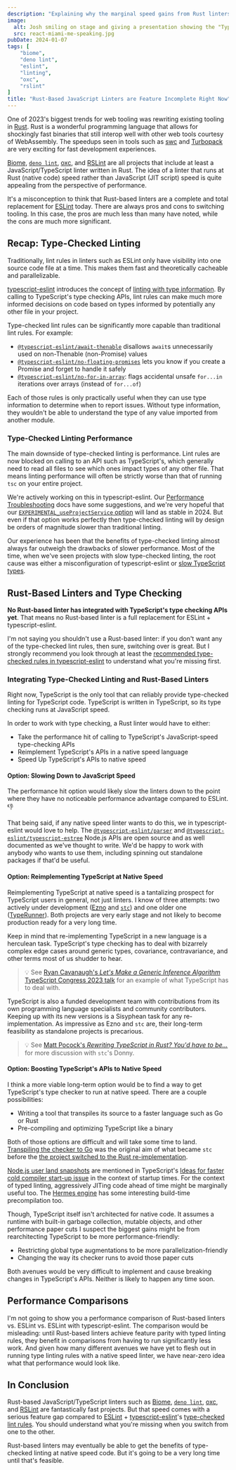 ```yaml
---
description: "Explaining why the marginal speed gains from Rust linters aren't comparable to the full feature set of typescript-eslint."
image:
  alt: Josh smiling on stage and giving a presentation showing the "Type Checking React (v2)" from the linked slides.
  src: react-miami-me-speaking.jpg
pubDate: 2024-01-07
tags: [
	"biome",
	"deno lint",
	"eslint",
	"linting",
	"oxc",
	"rslint"
]
title: "Rust-Based JavaScript Linters are Feature Incomplete Right Now"
---
```


One of 2023's biggest trends for web tooling was rewriting existing tooling in [Rust](https://www.rust-lang.org).
Rust is a wonderful programming language that allows for shockingly fast binaries that still interop well with other web tools courtesy of WebAssembly.
The speedups seen in tools such as [swc](https://swc.rs) and [Turbopack](https://turbo.build/pack) are very exciting for fast development experiences.

[Biome](https://biomejs.dev), [`deno lint`](https://lint.deno.land), [oxc](https://github.com/oxc-project/oxc), and [RSLint](https://rslint.org) are all projects that include at least a JavaScript/TypeScript linter written in Rust.
The idea of a linter that runs at Rust (native code) speed rather than JavaScript (JIT script) speed is quite appealing from the perspective of performance.

It's a misconception to think that Rust-based linters are a complete and total replacement for [ESLint](https://eslint.org) today.
There are always pros and cons to switching tooling.
In this case, the pros are much less than many have noted, while the cons are much more significant.

## Recap: Type-Checked Linting

Traditionally, lint rules in linters such as ESLint only have visibility into one source code file at a time.
This makes them fast and theoretically cacheable and parallelizable.

[typescript-eslint](https://typescript-eslint.io) introduces the concept of [linting with type information](https://typescript-eslint.io/linting/typed-linting).
By calling to TypeScript's type checking APIs, lint rules can make much more informed decisions on code based on types informed by potentially any other file in your project.

Type-checked lint rules can be significantly more capable than traditional lint rules.
For example:

- [`@typescript-eslint/await-thenable`](https://typescript-eslint.io/rules/await-thenable) disallows `await`s unnecessarily used on non-Thenable (non-Promise) values
- [`@typescript-eslint/no-floating-promises`](https://typescript-eslint.io/rules/no-floating-promises) lets you know if you create a Promise and forget to handle it safely
- [`@typescript-eslint/no-for-in-array`](https://typescript-eslint.io/rules/no-for-in-array): flags accidental unsafe `for...in` iterations over arrays (instead of `for...of`)

Each of those rules is only practically useful when they can use type information to determine when to report issues.
Without type information, they wouldn't be able to understand the type of any value imported from another module.

### Type-Checked Linting Performance

The main downside of type-checked linting is performance.
Lint rules are now blocked on calling to an API such as TypeScript's, which generally need to read all files to see which ones impact types of any other file.
That means linting performance will often be strictly worse than that of running `tsc` on your entire project.

We're actively working on this in typescript-eslint.
Our [Performance Troubleshooting](https://typescript-eslint.io/linting/troubleshooting/performance-troubleshooting) docs have some suggestions, and we're very hopeful that our [`EXPERIMENTAL_useProjectService` option](https://typescript-eslint.io/packages/parser/#experimental_useprojectservice) will land as stable in 2024.
But even if that option works perfectly then type-checked linting will by design be orders of magnitude slower than traditional linting.

Our experience has been that the benefits of type-checked linting almost always far outweigh the drawbacks of slower performance.
Most of the time, when we've seen projects with slow type-checked linting, the root cause was either a misconfiguration of typescript-eslint or [slow TypeScript types](https://github.com/microsoft/TypeScript/wiki/Performance).

## Rust-Based Linters and Type Checking

**No Rust-based linter has integrated with TypeScript's type checking APIs yet**.
That means no Rust-based linter is a full replacement for ESLint + typescript-eslint.

I'm not saying you shouldn't use a Rust-based linter: if you don't want any of the type-checked lint rules, then sure, switching over is great.
But I strongly recommend you look through at least the [recommended type-checked rules in typescript-eslint](https://typescript-eslint.io/rules/?=recommended-typeInformation) to understand what you're missing first.

### Integrating Type-Checked Linting and Rust-Based Linters

Right now, TypeScript is the only tool that can reliably provide type-checked linting for TypeScript code.
TypeScript is written in TypeScript, so its type checking runs at JavaScript speed.

In order to work with type checking, a Rust linter would have to either:

- Take the performance hit of calling to TypeScript's JavaScript-speed type-checking APIs
- Reimplement TypeScript's APIs in a native speed language
- Speed Up TypeScript's APIs to native speed

#### Option: Slowing Down to JavaScript Speed

The performance hit option would likely slow the linters down to the point where they have no noticeable performance advantage compared to ESLint.
👎

That being said, if any native speed linter wants to do this, we in typescript-eslint would love to help.
The [`@typescript-eslint/parser`](https://typescript-eslint.io/packages/parser) and [`@typescript-eslint/typescript-estree`](https://typescript-eslint.io/packages/typescript-estree) Node.js APIs are open source and as well documented as we've thought to write.
We'd be happy to work with anybody who wants to use them, including spinning out standalone packages if that'd be useful.

#### Option: Reimplementing TypeScript at Native Speed

Reimplementing TypeScript at native speed is a tantalizing prospect for TypeScript users in general, not just linters.
I know of three attempts: two actively under development ([Ezno](https://github.com/kaleidawave/ezno) and [`stc`](https://stc.dudy.dev)) and one older one ([TypeRunner](https://github.com/marcj/TypeRunner)).
Both projects are very early stage and not likely to become production ready for a very long time.

Keep in mind that re-implementing TypeScript in a new language is a herculean task.
TypeScript's type checking has to deal with bizarrely complex edge cases around generic types, covariance, contravariance, and other terms most of us shudder to hear.

> 💡 See [Ryan Cavanaugh's _Let's Make a Generic Inference Algorithm_ TypeScript Congress 2023 talk](https://portal.gitnation.org/contents/lets-make-a-generic-inference-algorithm) for an example of what TypeScript has to deal with.

TypeScript is also a funded development team with contributions from its own programming language specialists and community contributors.
Keeping up with its new versions is a Sisyphean task for any re-implementation.
As impressive as Ezno and `stc` are, their long-term feasibility as standalone projects is precarious.

> 💡 See [Matt Pocock's _Rewriting TypeScript in Rust? You'd have to be..._](https://www.totaltypescript.com/rewriting-typescript-in-rust) for more discussion with `stc`'s Donny.

#### Option: Boosting TypeScript's APIs to Native Speed

I think a more viable long-term option would be to find a way to get TypeScript's type checker to run at native speed.
There are a couple possibilities:

- Writing a tool that transpiles its source to a faster language such as Go or Rust
- Pre-compiling and optimizing TypeScript like a binary

Both of those options are difficult and will take some time to land.
[Transpiling the checker to Go](https://kdy1.dev/2022-1-26-porting-tsc-to-go) was the original aim of what became `stc` before the [the project switched to the Rust re-implementation](https://kdy1.dev/2022-10-27-open-sourcing-stc#heading-ill-switch-back-to-the-rust-version).

[Node.js user land snapshots](https://nodejs.org/en/blog/release/v18.8.0#bootstrap-implement-run-time-user-land-snapshots-via---build-snapshot-and---snapshot-blob) are mentioned in TypeScript's [Ideas for faster cold compiler start-up issue](https://github.com/microsoft/TypeScript/issues/25658) in the context of startup times.
For the context of typed linting, aggressively JITing code ahead of time might be marginally useful too.
The [Hermes engine](https://hermesengine.dev) has some interesting build-time precompilation too.

Though, TypeScript itself isn't architected for native code.
It assumes a runtime with built-in garbage collection, mutable objects, and other performance paper cuts
I suspect the biggest gains might be from rearchitecting TypeScript to be more performance-friendly:

- Restricting global type augmentations to be more parallelization-friendly
- Changing the way its checker runs to avoid those paper cuts

Both avenues would be very difficult to implement and cause breaking changes in TypeScript's APIs.
Neither is likely to happen any time soon.

## Performance Comparisons

I'm not going to show you a performance comparison of Rust-based linters vs. ESLint vs. ESLint with typescript-eslint.
The comparison would be misleading: until Rust-based linters achieve feature parity with typed linting rules, they benefit in comparisons from having to run significantly less work.
And given how many different avenues we have yet to flesh out in running type linting rules with a native speed linter, we have near-zero idea what that performance would look like.

## In Conclusion

Rust-based JavaScript/TypeScript linters such as [Biome](https://biomejs.dev), [`deno lint`](https://lint.deno.land), [oxc](https://github.com/oxc-project/oxc), and [RSLint](https://rslint.org) are fantastically fast projects.
But that speed comes with a serious feature gap compared to [ESLint](https://eslint.org) + [typescript-eslint](https://typescript-eslint.io)'s [type-checked lint rules](https://typescript-eslint.io/linting/typed-linting).
You should understand what you're missing when you switch from one to the other.

Rust-based linters may eventually be able to get the benefits of type-checked linting at native speed code.
But it's going to be a very long time until that's feasible.
